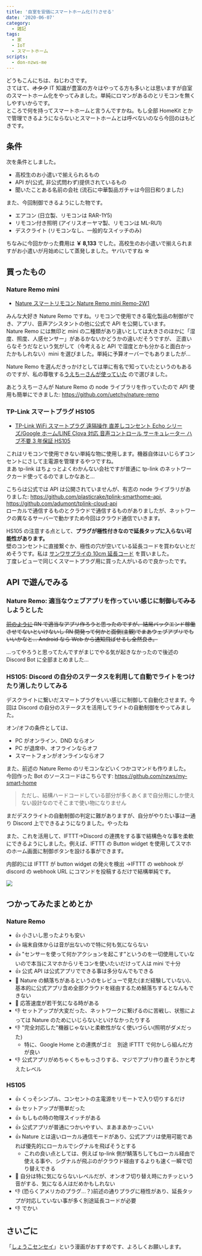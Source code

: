 ```yaml
---
title: '自室を安価にスマートホーム化(?)させる'
date: '2020-06-07'
category:
  - 雑記
tags:
  - 家
  - IoT
  - スマートホーム
scripts:
  - don-nzws-me
---
```


どうもこんにちは、ねじわさです。  
さてはて、~~オタク~~ IT 知識が豊富の方々はやってる方も多いとは思いますが自室のスマートホーム化をやってみました。単純にロマンがあるのとリモコンを無くしやすいからです。  
ところで何を持ってスマートホームと言うんですかね。もし全部 HomeKit とかで管理できるようにならないとスマートホームとは呼べないのなら今回のはもどきです。

## 条件

次を条件としました。

- 高校生のお小遣いで揃えられるもの
- API が(公式, 非公式問わず)提供されているもの
- 聞いたことある名前の会社 (流石に中華製品ガチャは今回日和りました)

また、今回制御できるようにした物です。

- エアコン (日立製、リモコンは RAR-1Y5)
- リモコン付き照明 (アイリスオーヤマ製、リモコンは ML-RU1)
- デスクライト (リモコンなし、一般的なスイッチのみ)

ちなみに今回かかった費用は **￥ 8,133** でした。高校生のお小遣いで揃えられますがお小遣いが月始めにして蒸発しました。ヤバいですね ☆

## 買ったもの

### Nature Remo mini

- [Nature スマートリモコン Nature Remo mini Remo-2W1](https://www.amazon.co.jp/dp/B07CWNLHJ8)

みんな大好き Nature Remo ですね。リモコンで使用できる電化製品の制御ができ、アプリ、音声アシスタントの他に公式で API を公開しています。  
Nature Remo には無印と mini の二種類があり違いとしては大きさのほかに「湿度、照度、人感センサー」があるかないかどうかの違いだそうですが、
正直いらなそうだなという気がして（今考えると API で湿度とかも分かると面白かったかもしれない）mini を選びました。単純に予算オーバーでもありましたが...

Nature Remo を選んだきっかけとしては単に有名で知っていたというのもあるのですが、私の尊敬する[うえちーさんが使っていた](https://uechi.io/blog/life-automation#%E7%A9%BA%E8%AA%BF%E3%81%AE%E8%87%AA%E5%8B%95%E5%8C%96) ので選びました。

あとうえちーさんが Nature Remo の node ライブラリを作っていたので API 使用も簡単にできました: https://github.com/uetchy/nature-remo

<MastodonEmbed url="https://don.nzws.me/@nzws/104294875148696106" />

### TP-Link スマートプラグ HS105

- [TP-Link WiFi スマートプラグ 遠隔操作 直差しコンセント Echo シリーズ/Google ホーム/LINE Clova 対応 音声コントロール サーキュレーター ハブ不要 3 年保証 HS105](https://www.amazon.co.jp/gp/product/B078HSBNMT)

これはリモコンで使用できない単純な物に使用します。機器自体はいじらずコンセントにさして主電源を管理するやつですね。  
まあ tp-link はちょっとよくわかんない会社ですが普通に tp-link のネットワークカード使ってるのでましかなあと...

こちらは公式では API は公開されていませんが、有志の node ライブラリがありました: https://github.com/plasticrake/tplink-smarthome-api, https://github.com/adumont/tplink-cloud-api  
ローカルで通信するものとクラウドで通信するものがありましたが、ネットワークの異なるサーバーで動かすため今回はクラウド通信でいきます。

HS105 の注意する点として、**プラグが極性付きなので延長タップに入らない可能性があります。**  
壁のコンセントに直接繋ぐか、極性の穴が空いている延長コードを買わないとだめそうです。私は [サンワサプライの 10cm 延長コード](https://www.amazon.co.jp/gp/product/B01N9BX7PI) を買いました。  
丁度レビューで同じくスマートプラグ用に買った人がいるので良かったです。

<MastodonEmbed url="https://don.nzws.me/@nzws/104302270029735709" />

## API で遊んでみる

### Nature Remo: 適当なウェブアプリを作っていい感じに制御~~してみる~~しようとした

~~[前のように](/blog/i-made-banking-client) RN で適当なアプリ作ろうと思ったのですが、結局バックエンド稼働させてないといけないし RN 開発って何かと面倒(主観)でまあウェブアプリでもいいかなと...
Android なら Web から通知飛ばせるし全然良き。~~

...ってやろうと思ってたんですがまじでやる気が起きなかったので後述の Discord Bot に全部まとめました...

### HS105: Discord の自分のステータスを利用して自動でライトをつけたり消したりしてみる

デスクライトに繋いだスマートプラグをいい感じに制御して自動化させます。今回は Discord の自分のステータスを活用してライトの自動制御をやってみました。

オン/オフの条件としては、

- PC がオンライン、DND ならオン
- PC が退席中、オフラインならオフ
- スマートフォンがオンラインならオフ

また、前述の Nature Remo のリモコンなどいくつかコマンドも作りました。  
今回作った Bot のソースコードはこちらです: https://github.com/nzws/my-smart-home

> ただし、結構ハードコードしている部分が多くあくまで自分用にしか使えない設計なのでそこまで使い物になりません

まだデスクライトの自動制御の判定に難がありますが、自分がやりたい事は一通り Discord 上でできるようになりました。やったね

<MastodonEmbed url="https://don.nzws.me/@nzws/104302768217140697" />

また、これを活用して、IFTTT→Discord の連携をする事で結構色々な事を柔軟にできるようにしました。例えば、IFTTT の Button widget を使用してスマホのホーム画面に制御ボタンを設ける事ができます。

<MastodonEmbed url="https://don.nzws.me/@nzws/104301002407411906" />

内部的には IFTTT が button widget の発火を検出 →IFTTT の webhook が discord の webhook URL にコマンドを投稿するだけで結構単純です。

![](https://i.imgur.com/DvPRq4s.png)

## つかってみたまとめとか

### Nature Remo

- 👍 小さいし思ったよりも安い
- 👍 端末自体からは音が出ないので特に何も気にならない
- 👍 "センサーを使って何かアクションを起こす"というのを一切使用していないので本当にスマホからリモコンを使いたいだけって人は mini で十分
- 👍 公式 API は公式アプリでできる事は多分なんでもできる
- 🤔 Nature の鯖落ちがあるというのをレビューで見た(まだ経験していない)、基本的に公式アプリ含め全部クラウドを経由するため鯖落ちするとなんもできない
- 🤔 応答速度が若干気になる時がある
- 👎 セットアップが大変だった、ネットワークに繋げるのに苦戦し、状態によっては Nature のためにいじらないといけなかったりする
- 👎 "完全対応した"機器じゃないと柔軟性がなく使いづらい(照明がダメだった)
  - 特に、Google Home との連携がゴミ　別途 IFTTT で何かしら組んだ方が良い
- 👎 公式アプリがめちゃくちゃもっさりする、マジでアプリ作り直そうかと考えたレベル

### HS105

- 👍 くっそシンプル、コンセントの主電源をリモートで入り切りするだけ
- 👍 セットアップが簡単だった
- 👍 もしもの時の物理スイッチがある
- 👍 公式アプリが普通につかいやすい、まあまあかっこいい
- 👍 Nature とは違いローカル通信モードがあり、公式アプリは使用可能であれば優先的にローカルでシグナルを飛ばそうとする
  - これの良い点としては、例えば tp-link 側が鯖落ちしてもローカル経由で使える事や、シグナルが飛ぶのがクラウド経由するよりも速く一瞬で切り替えできる
- 🤔 自分は特に気にならないレベルだが、オンオフ切り替え時にカチッという音がする、気になる人はだめかもしれない
- 👎 (恐らくアメリカのプラグ...？)前述の通りプラグに極性があり、延長タップが対応していない事が多く別途延長コードが必要
- 👎 でかい

## さいごに

「[しょうこセンセイ](https://twitter.com/najimi03)」という漫画がおすすめです、よろしくお願いします。
